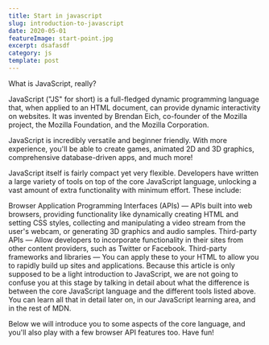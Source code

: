 ---
title: Start in javascript
slug: introduction-to-javascript
date: 2020-05-01
featureImage: start-point.jpg
excerpt: dsafasdf
category: js
template: post
---

What is JavaScript, really?

JavaScript ("JS" for short) is a full-fledged dynamic programming language that, when applied to an HTML document, can provide dynamic interactivity on websites. It was invented by Brendan Eich, co-founder of the Mozilla project, the Mozilla Foundation, and the Mozilla Corporation.

JavaScript is incredibly versatile and beginner friendly. With more experience, you'll be able to create games, animated 2D and 3D graphics, comprehensive database-driven apps, and much more!

JavaScript itself is fairly compact yet very flexible. Developers have written a large variety of tools on top of the core JavaScript language, unlocking a vast amount of extra functionality with minimum effort. These include:

Browser Application Programming Interfaces (APIs) — APIs built into web browsers, providing functionality like dynamically creating HTML and setting CSS styles, collecting and manipulating a video stream from the user's webcam, or generating 3D graphics and audio samples.
Third-party APIs — Allow developers to incorporate functionality in their sites from other content providers, such as Twitter or Facebook.
Third-party frameworks and libraries — You can apply these to your HTML to allow you to rapidly build up sites and applications.
Because this article is only supposed to be a light introduction to JavaScript, we are not going to confuse you at this stage by talking in detail about what the difference is between the core JavaScript language and the different tools listed above. You can learn all that in detail later on, in our JavaScript learning area, and in the rest of MDN.

Below we will introduce you to some aspects of the core language, and you'll also play with a few browser API features too. Have fun!
